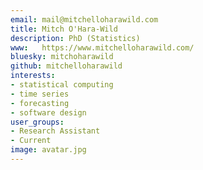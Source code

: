 ```yaml
---
email: mail@mitchelloharawild.com
title: Mitch O'Hara-Wild
description: PhD (Statistics)
www:   https://www.mitchelloharawild.com/
bluesky: mitchoharawild
github: mitchelloharawild
interests:
- statistical computing
- time series
- forecasting
- software design
user_groups:
- Research Assistant
- Current
image: avatar.jpg
---
```


